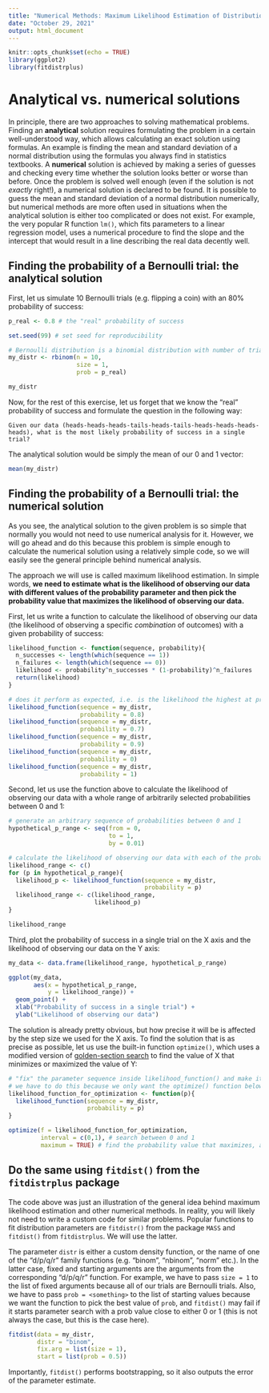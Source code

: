 ```yaml
---
title: "Numerical Methods: Maximum Likelihood Estimation of Distribution Parameters"
date: "October 29, 2021"
output: html_document
---
```


```r
knitr::opts_chunk$set(echo = TRUE)
library(ggplot2)
library(fitdistrplus)
```

# Analytical vs. numerical solutions

In principle, there are two approaches to solving mathematical problems. Finding an **analytical** solution requires formulating the problem in a certain well-understood way, which allows calculating an exact solution using formulas. An example is finding the mean and standard deviation of a normal distribution using the formulas you always find in statistics textbooks. A **numerical** solution is achieved by making a series of guesses and checking every time whether the solution looks better or worse than before. Once the problem is solved well enough (even if the solution is not *exactly* right!), a numerical solution is declared to be found. It is possible to guess the mean and standard deviation of a normal distribution numerically, but numerical methods are more often used in situations when the analytical solution is either too complicated or does not exist. For example, the very popular R function `lm()`, which fits parameters to a linear regression model, uses a numerical procedure to find the slope and the intercept that would result in a line describing the real data decently well.

## Finding the probability of a Bernoulli trial: the analytical solution

First, let us simulate 10 Bernoulli trials (e.g. flipping a coin) with an 80% probability of success:

```r
p_real <- 0.8 # the "real" probability of success

set.seed(99) # set seed for reproducibility

# Bernoulli distribution is a binomial distribution with number of trials (the size parameter) = 1
my_distr <- rbinom(n = 10,
                   size = 1,
                   prob = p_real)

my_distr
```

Now, for the rest of this exercise, let us forget that we know the "real" probability of success and formulate the question in the following way:

```
Given our data (heads-heads-heads-tails-heads-tails-heads-heads-heads-heads), what is the most likely probability of success in a single trial?
```

The analytical solution would be simply the mean of our 0 and 1 vector:

```r
mean(my_distr)
```



## Finding the probability of a Bernoulli trial: the numerical solution

As you see, the analytical solution to the given problem is so simple that normally you would not need to use numerical analysis for it. However, we will go ahead and do this because this problem is simple enough to calculate the numerical solution using a relatively simple code, so we will easily see the general principle behind numerical analysis.

The approach we will use is called maximum likelihood estimation. In simple words, **we need to estimate what is the likelihood of observing our data with different values of the probability parameter and then pick the probability value that maximizes the likelihood of observing our data.**

First, let us write a function to calculate the likelihood of observing our data (the likelihood of observing a specific *combination* of outcomes) with a given probability of success:

```r
likelihood_function <- function(sequence, probability){
  n_successes <- length(which(sequence == 1))
  n_failures <- length(which(sequence == 0))
  likelihood <- probability^n_successes * (1-probability)^n_failures
  return(likelihood)
}

# does it perform as expected, i.e. is the likelihood the highest at probability = 0.8 and lower at other values?
likelihood_function(sequence = my_distr,
                    probability = 0.8)
likelihood_function(sequence = my_distr,
                    probability = 0.7)
likelihood_function(sequence = my_distr,
                    probability = 0.9)
likelihood_function(sequence = my_distr,
                    probability = 0)
likelihood_function(sequence = my_distr,
                    probability = 1)
```

Second, let us use the function above to calculate the likelihood of observing our data with a whole range of arbitrarily selected probabilities between 0 and 1:

```r
# generate an arbitrary sequence of probabilities between 0 and 1
hypothetical_p_range <- seq(from = 0,
                            to = 1,
                            by = 0.01)

# calculate the likelihood of observing our data with each of the probability values above
likelihood_range <- c()
for (p in hypothetical_p_range){
  likelihood_p <- likelihood_function(sequence = my_distr,
                                      probability = p)
  likelihood_range <- c(likelihood_range,
                        likelihood_p)
}

likelihood_range
```

Third, plot the probability of success in a single trial on the X axis and the likelihood of observing our data on the Y axis:

```r
my_data <- data.frame(likelihood_range, hypothetical_p_range)

ggplot(my_data,
       aes(x = hypothetical_p_range,
           y = likelihood_range)) +
  geom_point() +
  xlab("Probability of success in a single trial") +
  ylab("Likelihood of observing our data")
```

The solution is already pretty obvious, but how precise it will be is affected by the step size we used for the X axis. To find the solution that is as precise as possible, let us use the built-in function `optimize()`, which uses a modified version of [golden-section search](https://en.wikipedia.org/wiki/Golden-section_search) to find the value of X that minimizes or maximized the value of Y:

```r
# "fix" the parameter sequence inside likelihood_function() and make it always equal to my_distr
# we have to do this because we only want the optimize() function below to find the probability parameter
likelihood_function_for_optimization <- function(p){
  likelihood_function(sequence = my_distr,
                      probability = p)
}

optimize(f = likelihood_function_for_optimization,
         interval = c(0,1), # search between 0 and 1
         maximum = TRUE) # find the probability value that maximizes, and not minimizes, the likelihood
```



## Do the same using `fitdist()` from the `fitdistrplus` package

The code above was just an illustration of the general idea behind maximum likelihood estimation and other numerical methods. In reality, you will likely not need to write a custom code for similar problems. Popular functions to fit distribution parameters are `fitdistr()` from the package `MASS` and `fitdist()` from `fitdistrplus`. We will use the latter.

The parameter `distr` is either a custom density function, or the name of one of the "d/p/q/r" family functions (e.g. "binom", "nbinom", "norm" etc.). In the latter case, fixed and starting arguments are the arguments from the corresponding "d/p/q/r" function. For example, we have to pass `size = 1` to the list of fixed arguments because all of our trials are Bernoulli trials. Also, we have to pass `prob = <something>` to the list of starting values because we want the function to pick the best value of `prob`, and `fitdist()` may fail if it starts parameter search with a prob value close to either 0 or 1 (this is not always the case, but this is the case here).

```r
fitdist(data = my_distr,
        distr = "binom",
        fix.arg = list(size = 1),
        start = list(prob = 0.5))
```

Importantly, `fitdist()` performs bootstrapping, so it also outputs the error of the parameter estimate.


